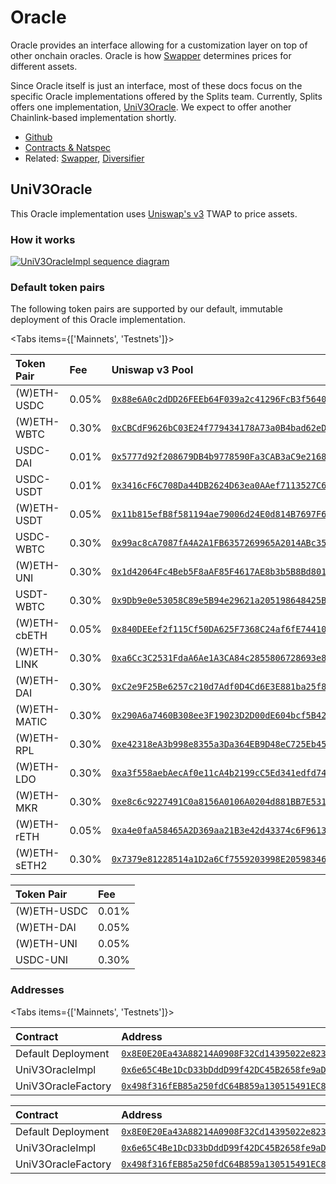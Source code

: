 
# Oracle

Oracle provides an interface allowing for a customization layer on top of other
onchain oracles. Oracle is how [Swapper](/core/swapper) determines prices for
different assets.

Since Oracle itself is just an interface, most of these docs focus on the
specific Oracle implementations offered by the Splits team. Currently, Splits
offers one implementation, [UniV3Oracle](#univ3oracle). We expect to offer another Chainlink-based implementation shortly.

- [Github](https://github.com/0xSplits/splits-oracle)
- [Contracts & Natspec](https://github.com/0xSplits/splits-oracle/tree/main/src)
- Related: [Swapper](/core/swapper), [Diversifier](/templates/diversifier)

## UniV3Oracle

This Oracle implementation uses
[Uniswap's v3](https://docs.uniswap.org/concepts/protocol/oracle) TWAP to price
assets.

### How it works

[![UniV3OracleImpl sequence diagram](https://mermaid.ink/svg/pako:eNqNk01PAjEQhv9KU0P2ICTEXT7SAwmLbOLBqDFy2suwO2Bjt13bWZQY_rv7IcICMV7aSfu870wn0y-emBS54J3OV6wZk1qSYHXImEevmKEnmLcEh173-HQBVsJSofN-8fpyZTRFkEm1rXQVpPbCRoyfNDPK2Or6ahiObsb9FpBbmYHdHpjIj4JoeIkJjU3R_unmMDE6bfkN5_NROLpMnTr2g9F40GYhIbkBkkb_Aya0JFvZp4MwiGYXoVO_wPfHs6nXkLtqK5ddpxPrWDt8L1AneCthbSFjrKGmSibYm0yuX7Rc-A8WEoV3Wa4EWyM9FYZwmplCk2twZUzO5hu0W5aDtIeaTuQ_ju4D8oX_aIxygpUdc4WiluYIKCW9syJIJm-NAHXaBOeZevUjBIOmUt7lGdoMZFpOaT1pMa8nMOaiDFNcQVUGL1tTolCQed7qhAuyBXZ5kadA-y5xsQLlylNMJRl730x-_QF234Rk7Ds?type=png)](https://mermaid.live/edit#pako:eNqNk01PAjEQhv9KU0P2ICTEXT7SAwmLbOLBqDFy2suwO2Bjt13bWZQY_rv7IcICMV7aSfu870wn0y-emBS54J3OV6wZk1qSYHXImEevmKEnmLcEh173-HQBVsJSofN-8fpyZTRFkEm1rXQVpPbCRoyfNDPK2Or6ahiObsb9FpBbmYHdHpjIj4JoeIkJjU3R_unmMDE6bfkN5_NROLpMnTr2g9F40GYhIbkBkkb_Aya0JFvZp4MwiGYXoVO_wPfHs6nXkLtqK5ddpxPrWDt8L1AneCthbSFjrKGmSibYm0yuX7Rc-A8WEoV3Wa4EWyM9FYZwmplCk2twZUzO5hu0W5aDtIeaTuQ_ju4D8oX_aIxygpUdc4WiluYIKCW9syJIJm-NAHXaBOeZevUjBIOmUt7lGdoMZFpOaT1pMa8nMOaiDFNcQVUGL1tTolCQed7qhAuyBXZ5kadA-y5xsQLlylNMJRl730x-_QF234Rk7Ds)

### Default token pairs

The following token pairs are supported by our default, immutable deployment of this Oracle implementation.

<Tabs items={['Mainnets', 'Testnets']}>

<Tab>

<Toggle title="Ethereum – 1" open>

| Token Pair | Fee | Uniswap v3 Pool                                                                                               |
| :---------- | :---------- | :--------------------------------------------------------------------------------------------------------------------------- |
| (W)ETH-USDC | 0.05% | [`0x88e6A0c2dDD26FEEb64F039a2c41296FcB3f5640`](https://info.uniswap.org/#/pools/0x88e6A0c2dDD26FEEb64F039a2c41296FcB3f5640) |
| (W)ETH-WBTC | 0.30% | [`0xCBCdF9626bC03E24f779434178A73a0B4bad62eD`](https://info.uniswap.org/#/pools/0xCBCdF9626bC03E24f779434178A73a0B4bad62eD) |
| USDC-DAI | 0.01% | [`0x5777d92f208679DB4b9778590Fa3CAB3aC9e2168`](https://info.uniswap.org/#/pools/0x5777d92f208679DB4b9778590Fa3CAB3aC9e2168) |
| USDC-USDT | 0.01% | [`0x3416cF6C708Da44DB2624D63ea0AAef7113527C6`](https://info.uniswap.org/#/pools/0x3416cF6C708Da44DB2624D63ea0AAef7113527C6) |
| (W)ETH-USDT | 0.05% | [`0x11b815efB8f581194ae79006d24E0d814B7697F6`](https://info.uniswap.org/#/pools/0x11b815efB8f581194ae79006d24E0d814B7697F6) |
| USDC-WBTC | 0.30% | [`0x99ac8cA7087fA4A2A1FB6357269965A2014ABc35`](https://info.uniswap.org/#/pools/0x99ac8cA7087fA4A2A1FB6357269965A2014ABc35) |
| (W)ETH-UNI | 0.30% | [`0x1d42064Fc4Beb5F8aAF85F4617AE8b3b5B8Bd801`](https://info.uniswap.org/#/pools/0x1d42064Fc4Beb5F8aAF85F4617AE8b3b5B8Bd801) |
| USDT-WBTC | 0.30% | [`0x9Db9e0e53058C89e5B94e29621a205198648425B`](https://info.uniswap.org/#/pools/0x9Db9e0e53058C89e5B94e29621a205198648425B) |
| (W)ETH-cbETH | 0.05% | [`0x840DEEef2f115Cf50DA625F7368C24af6fE74410`](https://info.uniswap.org/#/pools/0x840DEEef2f115Cf50DA625F7368C24af6fE74410) |
| (W)ETH-LINK | 0.30% | [`0xa6Cc3C2531FdaA6Ae1A3CA84c2855806728693e8`](https://info.uniswap.org/#/pools/0xa6Cc3C2531FdaA6Ae1A3CA84c2855806728693e8) |
| (W)ETH-DAI | 0.30% | [`0xC2e9F25Be6257c210d7Adf0D4Cd6E3E881ba25f8`](https://info.uniswap.org/#/pools/0xC2e9F25Be6257c210d7Adf0D4Cd6E3E881ba25f8) |
| (W)ETH-MATIC | 0.30% | [`0x290A6a7460B308ee3F19023D2D00dE604bcf5B42`](https://info.uniswap.org/#/pools/0x290A6a7460B308ee3F19023D2D00dE604bcf5B42) |
| (W)ETH-RPL | 0.30% | [`0xe42318eA3b998e8355a3Da364EB9D48eC725Eb45`](https://info.uniswap.org/#/pools/0xe42318eA3b998e8355a3Da364EB9D48eC725Eb45) |
| (W)ETH-LDO | 0.30% | [`0xa3f558aebAecAf0e11cA4b2199cC5Ed341edfd74`](https://info.uniswap.org/#/pools/0xa3f558aebAecAf0e11cA4b2199cC5Ed341edfd74) |
| (W)ETH-MKR | 0.30% | [`0xe8c6c9227491C0a8156A0106A0204d881BB7E531`](https://info.uniswap.org/#/pools/0xe8c6c9227491C0a8156A0106A0204d881BB7E531) |
| (W)ETH-rETH | 0.05% | [`0xa4e0faA58465A2D369aa21B3e42d43374c6F9613`](https://info.uniswap.org/#/pools/0xa4e0faA58465A2D369aa21B3e42d43374c6F9613) |
| (W)ETH-sETH2 | 0.30% | [`0x7379e81228514a1D2a6Cf7559203998E20598346`](https://info.uniswap.org/#/pools/0x7379e81228514a1D2a6Cf7559203998E20598346) |

</Toggle>

</Tab>

<Tab>

<Toggle title="Goerli – 5">

| Token Pair | Fee |
| :---------- | :---------- |
| (W)ETH-USDC | 0.01% |
| (W)ETH-DAI | 0.05% |
| (W)ETH-UNI | 0.05% |
| USDC-UNI | 0.30% |

</Toggle>

</Tab>

</Tabs>

### Addresses

<Tabs items={['Mainnets', 'Testnets']}>

<Tab>

<Toggle title="Ethereum – 1">

| Contract    | Address                                                                                                                      |
| :---------- | :--------------------------------------------------------------------------------------------------------------------------- |
| Default Deployment | [`0x8E0E20Ea43A88214A0908F32Cd14395022e823A6`](https://etherscan.io/address/0x8E0E20Ea43A88214A0908F32Cd14395022e823A6#code) |
| UniV3OracleImpl | [`0x6e65C4Be1DcD33bDddD99f42DC45B2658fe9aD91`](https://etherscan.io/address/0x6e65C4Be1DcD33bDddD99f42DC45B2658fe9aD91#code) |
| UniV3OracleFactory | [`0x498f316fEB85a250fdC64B859a130515491EC888`](https://etherscan.io/address/0x498f316fEB85a250fdC64B859a130515491EC888#code) |

</Toggle>

</Tab>

<Tab>

<Toggle title="Goerli – 5">

| Contract    | Address                                                                                                                             |
| :---------- | :---------------------------------------------------------------------------------------------------------------------------------- |
| Default Deployment | [`0x8E0E20Ea43A88214A0908F32Cd14395022e823A6`](https://goerli.etherscan.io/address/0x8E0E20Ea43A88214A0908F32Cd14395022e823A6#code) |
| UniV3OracleImpl | [`0x6e65C4Be1DcD33bDddD99f42DC45B2658fe9aD91`](https://goerli.etherscan.io/address/0x6e65C4Be1DcD33bDddD99f42DC45B2658fe9aD91#code) |
| UniV3OracleFactory | [`0x498f316fEB85a250fdC64B859a130515491EC888`](https://goerli.etherscan.io/address/0x498f316fEB85a250fdC64B859a130515491EC888#code) |

</Toggle>

</Tab>

</Tabs>
